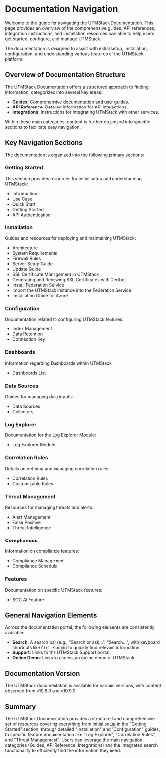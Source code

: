 # Documentation Navigation

Welcome to the guide for navigating the UTMStack Documentation. This page provides an overview of the comprehensive guides, API references, integration instructions, and installation resources available to help users get started, configure, and manage UTMStack.

The documentation is designed to assist with initial setup, installation, configuration, and understanding various features of the UTMStack platform.

## Overview of Documentation Structure

The UTMStack Documentation offers a structured approach to finding information, categorized into several key areas:

*   **Guides**: Comprehensive documentation and user guides.
*   **API Reference**: Detailed information for API interactions.
*   **Integrations**: Instructions for integrating UTMStack with other services.

Within these main categories, content is further organized into specific sections to facilitate easy navigation.

## Key Navigation Sections

The documentation is organized into the following primary sections:

### Getting Started

This section provides resources for initial setup and understanding UTMStack:

*   Introduction
*   Use Case
*   Quick Start
*   Getting Started
*   API Authentication

### Installation

Guides and resources for deploying and maintaining UTMStack:

*   Architecture
*   System Requirements
*   Firewall Rules
*   Server Setup Guide
*   Update Guide
*   SSL Certificate Management in UTMStack
*   Generating and Renewing SSL Certificates with Certbot
*   Install Federation Service
*   Import the UTMStack instance into the Federation Service
*   Installation Guide for Azure

### Configuration

Documentation related to configuring UTMStack features:

*   Index Management
*   Data Retention
*   Connection Key

### Dashboards

Information regarding Dashboards within UTMStack:

*   Dashboards List

### Data Sources

Guides for managing data inputs:

*   Data Sources
*   Collectors

### Log Explorer

Documentation for the Log Explorer Module:

*   Log Explorer Module

### Correlation Rules

Details on defining and managing correlation rules:

*   Correlation Rules
*   Customizable Rules

### Threat Management

Resources for managing threats and alerts:

*   Alert Management
*   False Positive
*   Threat Intelligence

### Compliances

Information on compliance features:

*   Compliance Management
*   Compliance Schedule

### Features

Documentation on specific UTMStack features:

*   SOC AI Feature

## General Navigation Elements

Across the documentation portal, the following elements are consistently available:

*   **Search**: A search bar (e.g., "Search or ask...", "Search...", with keyboard shortcuts like `Ctrl K` or `⌘K`) to quickly find relevant information.
*   **Support**: Links to the UTMStack Support portal.
*   **Online Demo**: Links to access an online demo of UTMStack.

## Documentation Version

The UTMStack documentation is available for various versions, with content observed from v10.8.0 and v10.9.0.

## Summary

The UTMStack Documentation provides a structured and comprehensive set of resources covering everything from initial setup in the "Getting Started" section, through detailed "Installation" and "Configuration" guides, to specific feature documentation like "Log Explorer", "Correlation Rules", and "Threat Management". Users can leverage the main navigation categories (Guides, API Reference, Integrations) and the integrated search functionality to efficiently find the information they need.